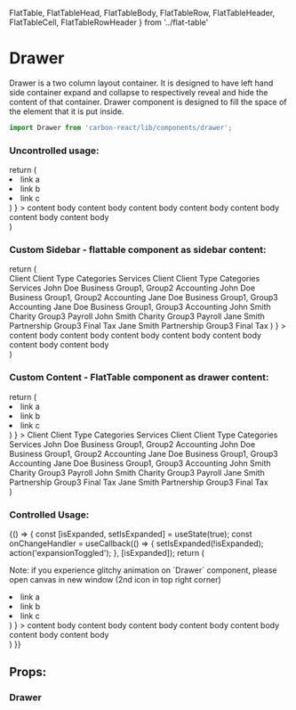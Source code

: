   FlatTable,
  FlatTableHead,
  FlatTableBody,
  FlatTableRow,
  FlatTableHeader,
  FlatTableCell,
  FlatTableRowHeader
} from '../flat-table'

<Meta title="Design System/Drawer" />

# Drawer
Drawer is a two column layout container.
It is designed to have left hand side container expand and collapse to respectively reveal and hide the content of that container.
Drawer component is designed to fill the space of the element that it is put inside.

```javascript
import Drawer from 'carbon-react/lib/components/drawer';
```

### Uncontrolled usage:

<Preview>
  <Story name="uncontrolled" parameters={{ info: { disable: true }}} >
    return (
      <div style={ { height: '200px' } }>
        <Drawer
          expandedWidth={ text('expandedWidth', '40%') }
          animationDuration={ text('animationDuration', '0.5s') }
          sidebar={ (
            <ul>
              <li>link a</li>
              <li>link b</li>
              <li>link c</li>
            </ul>
          ) }
        >
          content body content body content body content body content body content body content body
        </Drawer>
      </div>
    )
  </Story>
</Preview>

### Custom Sidebar - flattable component as sidebar content:

<Preview>
  <Story name="custom-sidebar" parameters={{ info: { disable: true }}} >
    return (
      <div style={ { height: '200px' } }>
        <Drawer
          expandedWidth={ text('expandedWidth', '20%') }
          animationDuration={ text('animationDuration', '0.5s') }
          sidebar={ (
            <FlatTable>
            <FlatTableHead>
              <FlatTableRow>
                <FlatTableHeader>Client</FlatTableHeader>
                <FlatTableHeader>Client Type</FlatTableHeader>
                <FlatTableHeader>Categories</FlatTableHeader>
                <FlatTableHeader>Services</FlatTableHeader>
                <FlatTableHeader>Client</FlatTableHeader>
                <FlatTableHeader>Client Type</FlatTableHeader>
                <FlatTableHeader>Categories</FlatTableHeader>
                <FlatTableHeader>Services</FlatTableHeader>
              </FlatTableRow>
            </FlatTableHead>
            <FlatTableBody>
              <FlatTableRow>
                <FlatTableCell>John Doe</FlatTableCell>
                <FlatTableCell>Business</FlatTableCell>
                <FlatTableCell>Group1, Group2</FlatTableCell>
                <FlatTableCell>Accounting</FlatTableCell>
                <FlatTableCell>John Doe</FlatTableCell>
                <FlatTableCell>Business</FlatTableCell>
                <FlatTableCell>Group1, Group2</FlatTableCell>
                <FlatTableCell>Accounting</FlatTableCell>
              </FlatTableRow>
              <FlatTableRow>
                <FlatTableCell>Jane Doe</FlatTableCell>
                <FlatTableCell>Business</FlatTableCell>
                <FlatTableCell>Group1, Group3</FlatTableCell>
                <FlatTableCell>Accounting</FlatTableCell>
                <FlatTableCell>Jane Doe</FlatTableCell>
                <FlatTableCell>Business</FlatTableCell>
                <FlatTableCell>Group1, Group3</FlatTableCell>
                <FlatTableCell>Accounting</FlatTableCell>
              </FlatTableRow>
              <FlatTableRow>
                <FlatTableCell>John Smith</FlatTableCell>
                <FlatTableCell>Charity</FlatTableCell>
                <FlatTableCell>Group3</FlatTableCell>
                <FlatTableCell>Payroll</FlatTableCell>
                <FlatTableCell>John Smith</FlatTableCell>
                <FlatTableCell>Charity</FlatTableCell>
                <FlatTableCell>Group3</FlatTableCell>
                <FlatTableCell>Payroll</FlatTableCell>
              </FlatTableRow>
              <FlatTableRow>
                <FlatTableCell>Jane Smith</FlatTableCell>
                <FlatTableCell>Partnership</FlatTableCell>
                <FlatTableCell>Group3</FlatTableCell>
                <FlatTableCell>Final Tax</FlatTableCell>
                <FlatTableCell>Jane Smith</FlatTableCell>
                <FlatTableCell>Partnership</FlatTableCell>
                <FlatTableCell>Group3</FlatTableCell>
                <FlatTableCell>Final Tax</FlatTableCell>
              </FlatTableRow>
            </FlatTableBody>
          </FlatTable>
          ) }
        >
        content body content body content body content body content body content body content body
        </Drawer>
      </div>
    )
  </Story>
</Preview>

### Custom Content - FlatTable component as drawer content:

<Preview>
  <Story name="custom-content" parameters={{ info: { disable: true }}} >
    return (
      <div style={ { height: '200px' } }>
        <Drawer
          expandedWidth={ text('expandedWidth', '20%') }
          animationDuration={ text('animationDuration', '0.5s') }
          sidebar={ (
            <ul>
              <li>link a</li>
              <li>link b</li>
              <li>link c</li>
            </ul>
          ) }
        >
          <FlatTable>
            <FlatTableHead>
              <FlatTableRow>
                <FlatTableHeader>Client</FlatTableHeader>
                <FlatTableHeader>Client Type</FlatTableHeader>
                <FlatTableHeader>Categories</FlatTableHeader>
                <FlatTableHeader>Services</FlatTableHeader>
                <FlatTableHeader>Client</FlatTableHeader>
                <FlatTableHeader>Client Type</FlatTableHeader>
                <FlatTableHeader>Categories</FlatTableHeader>
                <FlatTableHeader>Services</FlatTableHeader>
              </FlatTableRow>
            </FlatTableHead>
            <FlatTableBody>
              <FlatTableRow>
                <FlatTableCell>John Doe</FlatTableCell>
                <FlatTableCell>Business</FlatTableCell>
                <FlatTableCell>Group1, Group2</FlatTableCell>
                <FlatTableCell>Accounting</FlatTableCell>
                <FlatTableCell>John Doe</FlatTableCell>
                <FlatTableCell>Business</FlatTableCell>
                <FlatTableCell>Group1, Group2</FlatTableCell>
                <FlatTableCell>Accounting</FlatTableCell>
              </FlatTableRow>
              <FlatTableRow>
                <FlatTableCell>Jane Doe</FlatTableCell>
                <FlatTableCell>Business</FlatTableCell>
                <FlatTableCell>Group1, Group3</FlatTableCell>
                <FlatTableCell>Accounting</FlatTableCell>
                <FlatTableCell>Jane Doe</FlatTableCell>
                <FlatTableCell>Business</FlatTableCell>
                <FlatTableCell>Group1, Group3</FlatTableCell>
                <FlatTableCell>Accounting</FlatTableCell>
              </FlatTableRow>
              <FlatTableRow>
                <FlatTableCell>John Smith</FlatTableCell>
                <FlatTableCell>Charity</FlatTableCell>
                <FlatTableCell>Group3</FlatTableCell>
                <FlatTableCell>Payroll</FlatTableCell>
                <FlatTableCell>John Smith</FlatTableCell>
                <FlatTableCell>Charity</FlatTableCell>
                <FlatTableCell>Group3</FlatTableCell>
                <FlatTableCell>Payroll</FlatTableCell>
              </FlatTableRow>
              <FlatTableRow>
                <FlatTableCell>Jane Smith</FlatTableCell>
                <FlatTableCell>Partnership</FlatTableCell>
                <FlatTableCell>Group3</FlatTableCell>
                <FlatTableCell>Final Tax</FlatTableCell>
                <FlatTableCell>Jane Smith</FlatTableCell>
                <FlatTableCell>Partnership</FlatTableCell>
                <FlatTableCell>Group3</FlatTableCell>
                <FlatTableCell>Final Tax</FlatTableCell>
              </FlatTableRow>
            </FlatTableBody>
          </FlatTable>
        </Drawer>
      </div>
    )
  </Story>
</Preview>

### Controlled Usage:

<Preview>
  <Story name="controlled" parameters={{ info: { disable: true }}} >
    {() => {
      const [isExpanded, setIsExpanded] = useState(true);
      const onChangeHandler = useCallback(() => {
        setIsExpanded(!isExpanded);
        action('expansionToggled');
      }, [isExpanded]);
      return (
        <div>
          <p>
            Note: if you experience glitchy animation on `Drawer` component,
            please open canvas in new window (2nd icon in top right corner)
          </p>
          <div style={ { height: '200px' } }>
            <Drawer
              expandedWidth={ text('expandedWidth', '40%') }
              animationDuration={ text('animationDuration', '0.5s') }
              expanded={ isExpanded }
              onChange={ onChangeHandler }
              sidebar={ (
                <ul>
                  <li>link a</li>
                  <li>link b</li>
                  <li>link c</li>
                </ul>
              ) }
            >
              content body content body content body content body content body content body content body
            </Drawer>
          </div>
        </div>
      )
    }}
  </Story>
</Preview>

## Props:

### Drawer

<Props of={Drawer} />
